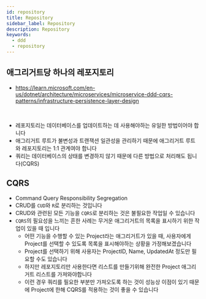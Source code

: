 ```yaml
---
id: repository
title: Repository
sidebar_label: Repository
description: Repository
keywords:
  - ddd
  - repository
---
```


## 애그리거트당 하나의 레포지토리

- https://learn.microsoft.com/en-us/dotnet/architecture/microservices/microservice-ddd-cqrs-patterns/infrastructure-persistence-layer-design

<br />

- 레포지토리는 데이터베이스를 업데이트하는 데 사용해야하는 유일한 방법이어야 합니다
- 애그리거트 루트가 불변성과 트랜잭션 일관성을 관리하기 때문에 애그리거트 루트와 레포지토리는 1:1 관계여야 합니다
- 쿼리는 데이터베이스의 상태를 변경하지 않기 때문에 다른 방법으로 처리해도 됩니다(CQRS)

## CQRS

- Command Query Responsibility Segregation
- CRUD를 `CUD`와 `R`로 분리하는 것입니다
- CRUD와 관련된 모든 기능을 `CQRS`로 분리하는 것은 불필요한 작업일 수 있습니다
- `CQRS`의 필요성을 느끼는 흔한 사례는 무거운 애그리거트의 목록을 표시하기 위한 작업이 있을 때 입니다
  - 어떤 기능을 수행할 수 있는 Project라는 애그리거트가 있을 때, 사용자에게 Project를 선택할 수 있도록 목록을 표시해야하는 상황을 가정해보겠습니다
  - Project를 선택하기 위해 사용자는 ProjectID, Name, UpdatedAt 정도만 필요할 수도 있습니다
  - 하지만 레포지토리만 사용한다면 리스트를 만들기위해 완전한 Project 애그리거트 리스트를 가져와야합니다
  - 이런 경우 쿼리를 필요한 부분만 가져오도록 하는 것이 성능상 이점이 있기 때문에 Project에 한해 CQRS를 적용하는 것이 좋을 수 있습니다
